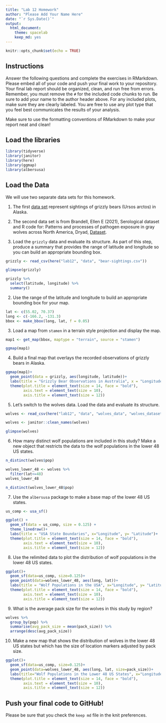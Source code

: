```yaml
---
title: "Lab 12 Homework"
author: "Please Add Your Name Here"
date: "`r Sys.Date()`"
output:
  html_document: 
    theme: spacelab
    keep_md: yes
---
```


```r
knitr::opts_chunk$set(echo = TRUE)
```

## Instructions
Answer the following questions and complete the exercises in RMarkdown. Please embed all of your code and push your final work to your repository. Your final lab report should be organized, clean, and run free from errors. Remember, you must remove the `#` for the included code chunks to run. Be sure to add your name to the author header above. For any included plots, make sure they are clearly labeled. You are free to use any plot type that you feel best communicates the results of your analysis.  

Make sure to use the formatting conventions of RMarkdown to make your report neat and clean!  

## Load the libraries
```r
library(tidyverse)
library(janitor)
library(here)
library(ggmap)
library(albersusa)
``` 

## Load the Data
We will use two separate data sets for this homework.  

1. The first [data set](https://rcweb.dartmouth.edu/~f002d69/workshops/index_rspatial.html) represent sightings of grizzly bears (Ursos arctos) in Alaska.  
2. The second data set is from Brandell, Ellen E (2021), Serological dataset and R code for: Patterns and processes of pathogen exposure in gray wolves across North America, Dryad, [Dataset](https://doi.org/10.5061/dryad.5hqbzkh51).  

1. Load the `grizzly` data and evaluate its structure. As part of this step, produce a summary that provides the range of latitude and longitude so you can build an appropriate bounding box.
```r
grizzly <- read_csv(here("lab12", "data", "bear-sightings.csv"))
```

```r
glimpse(grizzly)
```

```r
grizzly %>% 
  select(latitude, longitude) %>% 
  summary()
```



2. Use the range of the latitude and longitude to build an appropriate bounding box for your map.
```r
lat <- c(55.02, 70.37)
long <- c(-166.2, -131.3)
bbox <- make_bbox(long, lat, f = 0.05)
```



3. Load a map from `stamen` in a terrain style projection and display the map.
```r
map1 <- get_map(bbox, maptype = "terrain", source = "stamen")
```

```r
ggmap(map1)
```


4. Build a final map that overlays the recorded observations of grizzly bears in Alaska.
```r
ggmap(map1)+
  geom_point(data = grizzly, aes(longitude, latitude))+
  labs(title = "Grizzly Bear Observations in Australia", x = "Longitude", y = "Latitude") +
  theme(plot.title = element_text(size = 14, face = "bold"),
        axis.text = element_text(size = 10),
        axis.title = element_text(size = 12))
```

5. Let's switch to the wolves data. Load the data and evaluate its structure.
```r
wolves <- read_csv(here("lab12", "data", "wolves_data", "wolves_dataset.csv"))
```
```r
wolves <- janitor::clean_names(wolves)
```

```r
glimpse(wolves)
```

6. How many distinct wolf populations are included in this study? Make a new object that restricts the data to the wolf populations in the lower 48 US states.
```r
n_distinct(wolves$pop)
```


```r
wolves_lower_48 <- wolves %>% 
  filter(lat<=48)
wolves_lower_48
```

```r
n_distinct(wolves_lower_48$pop)
```


7. Use the `albersusa` package to make a base map of the lower 48 US states.
```r
us_comp <- usa_sf()
```


```r
ggplot() + 
  geom_sf(data = us_comp, size = 0.125) + 
  theme_linedraw()+
  labs(title = "USA State Boundaries", x="Longitude", y= "Latitude")+
  theme(plot.title = element_text(size = 14, face = "bold"),
        axis.text = element_text(size = 10),
        axis.title = element_text(size = 12))
```


8. Use the relimited data to plot the distribution of wolf populations in the lower 48 US states.
```r
ggplot()+
  geom_sf(data=us_comp, size=0.125)+
  geom_point(data=wolves_lower_48, aes(long, lat))+
  labs(title = "Wolf Populations in the USA", x="Longitude", y= "Latitude")+
  theme(plot.title = element_text(size = 14, face = "bold"),
        axis.text = element_text(size = 10),
        axis.title = element_text(size = 12))
```

9. What is the average pack size for the wolves in this study by region?
```r
wolves %>% 
  group_by(pop) %>% 
  summarise(avg_pack_size = mean(pack_size)) %>% 
  arrange(desc(avg_pack_size))
```

10. Make a new map that shows the distribution of wolves in the lower 48 US states but which has the size of location markers adjusted by pack size.
```r
ggplot()+
  geom_sf(data=us_comp, size=0.125)+
  geom_point(data=wolves_lower_48, aes(long, lat, size=pack_size))+
  labs(title="Wolf Populations in the Lower 48 US States", x="Longitude", y="Latitude", size="Pack Size")+
  theme(plot.title = element_text(size = 14, face = "bold"),
        axis.text = element_text(size = 10),
        axis.title = element_text(size = 12))
```

## Push your final code to GitHub!
Please be sure that you check the `keep md` file in the knit preferences. 